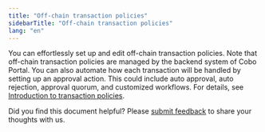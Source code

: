```yaml
---
title: "Off-chain transaction policies"
sidebarTitle: "Off-chain transaction policies"
lang: "en"
---
```


You can effortlessly set up and edit off-chain transaction policies. Note that off-chain transaction policies are managed by the backend system of Cobo Portal. You can also automate how each transaction will be handled by setting up an approval action. This could include auto approval, auto rejection, approval quorum, and customized workflows. For details, see [Introduction to transaction policies](/en/portal/risk-controls/tx-policies-overview).

<Tip>Did you find this document helpful? Please [submit feedback](https://forms.zohopublic.com/cobo/form/DocumentFeedbackForm/formperma/QvLOhxJv1_JMsJ-1dleZ8Itb_7rzN-LtgvsDdxosoVI?referrername=manuals) to share your thoughts with us.</Tip>